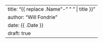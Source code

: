 ---
title: "{{ replace .Name "-" " " | title }}"
author: "Will Fondrie"
date: {{ .Date }}
draft: true
---